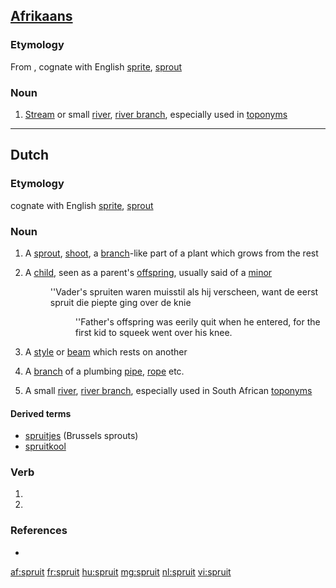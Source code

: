 ==[[Afrikaans]]==

===Etymology===
From {{etyl|nl|af}}, cognate with English [[sprite]], [[sprout]]

===Noun===
{{infl|af|noun}} {{attention|af|gender?}}

# {{geography|lang=af}} [[Stream]] or small [[river]], [[river branch]], especially used in [[toponym]]s

----

==Dutch==

===Etymology===
cognate with English [[sprite]], [[sprout]]

===Noun===
{{nl-noun|g=m|g2=f}}

# {{botany|lang=nl}} A [[sprout]], [[shoot]], a [[branch]]-like part of a plant which grows from the rest
# A [[child]], seen as a parent's [[offspring]], usually said of a [[minor]]
#: ''Vader's spruiten waren muisstil als hij verscheen, want de eerst spruit die piepte ging over de knie
#:: ''Father's offspring was eerily quit when he entered, for the first kid to squeek went over his knee.
# {{construction|lang=nl}} A [[style]] or [[beam]] which rests on another
# A [[branch]] of a plumbing [[pipe]], [[rope]] etc.
# {{geography|lang=af}} A small [[river]], [[river branch]], especially used in South African [[toponym]]s

====Derived terms====
* [[spruitjes]] (Brussels sprouts)
* [[spruitkool]]

===Verb===
{{infl|nl}}

# {{nl-verb-form|p=123|n=sg|t=pres|m=ind|spruiten}}
# {{nl-verb-form|m=imp|spruiten}}

===References===
* {{R:Koenen}}

[[af:spruit]]
[[fr:spruit]]
[[hu:spruit]]
[[mg:spruit]]
[[nl:spruit]]
[[vi:spruit]]